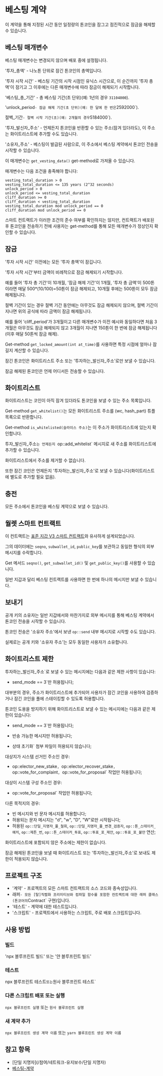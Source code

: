 # 베스팅 계약

이 계약을 통해 지정된 시간 동안 일정량의 톤코인을 잠그고 점진적으로 잠금을 해제할 수 있습니다.

## 베스팅 매개변수

베스팅 매개변수는 변경되지 않으며 배포 중에 설정됩니다.

'투자\_총액' - 나노톤 단위로 잠긴 톤코인의 총액입니다.

'투자 시작 시간' - 베스팅 기간의 시작 시점인 유닉스 시간으로, 이 순간까지 '투자 총액'이 잠기고 그 이후에는 다른 매개변수에 따라 잠금이 해제되기 시작합니다.

'베스팅_총_기간' - 총 베스팅 기간(초 단위)(예: 1년의 경우 `31104000`).

'unlock_period`- 잠금 해제 기간(초 단위)(예: 한 달에 한 번은`2592000\`).

절벽\_기간`- 절벽 시작 기간(초)(예: 2개월의 경우`5184000\`).

'투자_발신자_주소' - 언제든지 톤코인을 반환할 수 있는 주소(잠겨 있더라도), 이 주소는 화이트리스트에 추가할 수도 있습니다.

'소유자\_주소' - 베스팅이 발급된 사람으로, 이 주소에서 베스팅 계약에서 톤코인 전송을 시작할 수 있습니다.

이 매개변수는 `get_vesting_data()` get-method로 가져올 수 있습니다.

매개변수는 다음 조건을 충족해야 합니다:

```
vesting_total_duration > 0
vesting_total_duration <= 135 years (2^32 seconds)
unlock_period > 0
unlock_period <= vesting_total_duration
cliff_duration >= 0
cliff_duration < vesting_total_duration
vesting_total_duration mod unlock_period == 0
cliff_duration mod unlock_period == 0
```

스마트 컨트랙트가 이러한 조건의 준수 여부를 확인하지는 않지만, 컨트랙트가 배포된 후 톤코인을 전송하기 전에 사용자는 get-method를 통해 모든 매개변수가 정상인지 확인할 수 있습니다.

## 잠금

'투자 시작 시간' 이전에는 모든 '투자 총액'이 잠깁니다.

'투자 시작 시간'부터 금액이 비례적으로 잠금 해제되기 시작합니다.

예를 들어 '투자 총 기간'이 10개월, '잠금 해제 기간'이 1개월, '투자 총 금액'이 500톤이라면 매달 500\*(10/100)=50톤이 잠금 해제되고, 10개월 후에는 500톤이 모두 잠금 해제됩니다.

절벽 기간이 있는 경우 절벽 기간 동안에는 아무것도 잠금 해제되지 않으며, 절벽 기간이 지나면 위의 공식에 따라 금액이 잠금 해제됩니다.

예를 들어 'cliff_period'가 3개월이고 다른 매개변수가 이전 예시와 동일하다면 처음 3개월은 아무것도 잠금 해제되지 않고 3개월이 지나면 150톤이 한 번에 잠금 해제됩니다(이후 매달 50톤씩 잠금 해제).

Get-method `get_locked_amount(int at_time)`를 사용하면 특정 시점에 얼마나 잠길지 계산할 수 있습니다.

잠긴 톤코인은 화이트리스트 주소 또는 '투자하는_발신자_주소'로만 보낼 수 있습니다.

잠금 해제된 톤코인은 언제 어디서든 전송할 수 있습니다.

## 화이트리스트

화이트리스트는 코인이 아직 잠겨 있더라도 톤코인을 보낼 수 있는 주소 목록입니다.

Get-method `get_whitelist()`는 모든 화이트리스트 주소를 (wc, hash_part) 튜플 목록으로 반환합니다.

Get-method `is_whitelisted(슬라이스 주소)`는 이 주소가 화이트리스트에 있는지 확인합니다.

투자_발신자_주소`는 언제든지 `op::add_whitelist\` 메시지로 새 주소를 화이트리스트에 추가할 수 있습니다.

화이트리스트에서 주소를 제거할 수 없습니다.

또한 잠긴 코인은 언제든지 '투자하는_발신자_주소'로 보낼 수 있습니다(화이트리스트에 별도로 추가할 필요 없음).

## 충전

모든 주소에서 톤코인을 베스팅 계약으로 보낼 수 있습니다.

## 월렛 스마트 컨트랙트

이 컨트랙트는 [표준 지갑 V3 스마트 컨트랙트](https://github.com/ton-blockchain/ton/blob/master/crypto/smartcont/wallet3-code.fc)와 유사하게 설계되었습니다.

그의 데이터에는 `seqno`, `subwallet_id`, `public_key`를 보관하고 동일한 형식의 외부 메시지를 수락합니다.

Get 메서드 `seqno()`, `get_subwallet_id()` 및 `get_public_key()`를 사용할 수 있습니다.

일반 지갑과 달리 베스팅 컨트랙트를 사용하면 한 번에 하나의 메시지만 보낼 수 있습니다.

## 보내기

공개 키의 소유자는 일반 지갑에서와 마찬가지로 외부 메시지를 통해 베스팅 계약에서 톤코인 전송을 시작할 수 있습니다.

톤코인 전송은 '소유자 주소'에서 보낸 `op::send` 내부 메시지로 시작할 수도 있습니다.

실제로는 공개 키와 '소유자 주소'는 모두 동일한 사용자가 소유합니다.

## 화이트리스트 제한

투자하는_발신자_주소\`로 보낼 수 있는 메시지에는 다음과 같은 제한 사항이 있습니다:

- send_mode == 3\`만 허용됩니다;

대부분의 경우, 주소가 화이트리스트에 추가되어 사용자가 잠긴 코인을 사용하여 검증하거나 잠긴 코인을 풀에 스테이킹할 수 있도록 허용합니다.

톤코인 도용을 방지하기 위해 화이트리스트로 보낼 수 있는 메시지에는 다음과 같은 제한이 있습니다:

- send_mode == 3\`만 허용됩니다;

- 반송 가능한 메시지만 허용됩니다;

- 상태 초기화\` 첨부 파일이 허용되지 않습니다;

대상지가 시스템 선거인 주소인 경우:

- op::elector_new_stake`, `op::elector_recover_stake`, `op::vote_for_complaint`, `op::vote_for_proposal\` 작업만 허용됩니다;

대상이 시스템 구성 주소인 경우:

- op::vote_for_proposal\` 작업만 허용됩니다;

다른 목적지의 경우:

- 빈 메시지와 빈 문자 메시지를 허용합니다;
- 허용되는 문자 메시지는 "d", "w", "D", "W"로만 시작됩니다;
- 허용된 `op::단일_지명자_풀_철회`, `op::단일_지명자_풀_변경_검증자`, `op::톤_스테이커_예치`, `op::제튼_번`, `op::톤_스테이커_투표`, `op::투표_포_제안`, `op::투표_포_불만` 연산;

화이트리스트에 포함되지 않은 주소에는 제한이 없습니다.

잠금 해제된 톤코인을 보낼 때 화이트리스트 또는 '투자하는_발신자_주소'로 보내도 제한이 적용되지 않습니다.

## 프로젝트 구조

- '계약' - 프로젝트의 모든 스마트 컨트랙트의 소스 코드와 종속성입니다.
- 래퍼`- 모든 [탈]직렬화 프리미티브와 컴파일 함수를 포함한 컨트랙트에 대한 래퍼 클래스(톤코어의`Contract\` 구현)입니다.
- '테스트' - 계약에 대한 테스트입니다.
- '스크립트' - 프로젝트에서 사용하는 스크립트, 주로 배포 스크립트입니다.

## 사용 방법

### 빌드

'npx 블루프린트 빌드' 또는 '얀 블루프린트 빌드'

### 테스트

npx 블루프린트 테스트`또는`원사 블루프린트 테스트\`

### 다른 스크립트 배포 또는 실행

`npx 블루프린트 실행` 또는 `원사 블루프린트 실행`

### 새 계약 추가

`npx 블루프린트 생성 계약 이름` 또는 `yarn 블루프린트 생성 계약 이름`

## 참고 항목

- [단일 지명자](/참여/네트워크-유지보수/단일 지명자)
- [베스팅-계약](https://github.com/ton-blockchain/vesting-contract)
